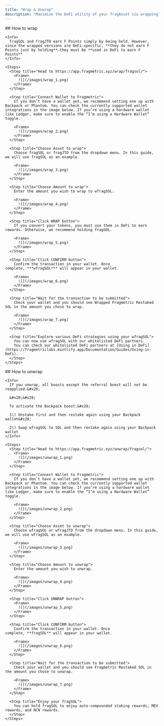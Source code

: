 ```yaml
---
title: "Wrap & Unwrap"
description: "Maximize the DeFi utility of your fragAsset via wrapping"
---
```


<Tabs>
  <Tab title="Wrap">
    ## How to wrap

    <Info>
      fragSOL and fragJTO earn F Points simply by being held. However, since the wrapped versions are DeFi-specific, **they do not earn F Points just by holding**—they must be **used in DeFi to earn F Points**
    </Info>

    <Steps>
      <Step title="Head to https://app.fragmetric.xyz/wrap/fragsol/">
        <Frame>
          ![](/images/wrap_1.png)
        </Frame>
      </Step>

      <Step title="Connect Wallet to Fragmetric">
        If you don’t have a wallet yet, we recommend setting one up with Backpack or Phantom. You can check the currently supported wallet integrations in the image below. If you’re using a hardware wallet like Ledger, make sure to enable the “I’m using a Hardware Wallet” toggle.

        <Frame>
          ![](/images/wrap_2.png)
        </Frame>
      </Step>

      <Step title="Choose Asset to wrap">
        Choose fragSOL or fragJTO from the dropdown menu. In this guide, we will use fragSOL as an example.

        <Frame>
          ![](/images/wrap_3.png)
        </Frame>
      </Step>

      <Step title="Choose Amount to wrap">
        Enter the amount you wish to wrap to wfragSOL.

        <Frame>
          ![](/images/wrap_4.png)
        </Frame>
      </Step>

      <Step title="Click WRAP button">
        If you convert your tokens, you must use them in DeFi to earn rewards. Otherwise, we recommend holding fragSOL.

        <Frame>
          ![](/images/wrap_5.png)
        </Frame>
      </Step>

      <Step title="Click CONFIRM button">
        Confirm the transaction in your wallet. Once complete, ***wfragSOL*** will appear in your wallet.

        <Frame>
          ![](/images/wrap_6.png)
        </Frame>
      </Step>

      <Step title="Wait for the transaction to be submitted">
        Check your wallet and you should see Wrapped Fragmetric Restaked SOL in the amount you chose to wrap.

        <Frame>
          ![](/images/wrap_7.png)
        </Frame>
      </Step>

      <Step title="Explore various DeFi strategies using your wfragSOL">
        You can now use wfragSOL with our whitelisted DeFi partners.
        You can check our whitelisted DeFi partners at [Using in DeFi](https://fragmetriclabs.mintlify.app/Documentation/Guides/Using-in-DeFi).
      </Step>
    </Steps>
  </Tab>

  <Tab title="Unwrap">
    ## How to unwrap

    <Info>
      If you unwrap, all boosts except the referral boost will not be reapplied.&#x20;

      &#x20;&#x20;

      To activate the Backpack boost:&#x20;

      1\) Unstake first and then restake again using your Backpack wallet&#x20;

      2\) Swap wfragSOL to SOL and then restake again using your Backpack wallet
    </Info>

    <Steps>
      <Step title="Head to https://app.fragmetric.xyz/unwrap/fragsol/">
        <Frame>
          ![](/images/unwrap_1.png)
        </Frame>
      </Step>

      <Step title="Connect Wallet to Fragmetric">
        If you don’t have a wallet yet, we recommend setting one up with Backpack or Phantom. You can check the currently supported wallet integrations in the image below. If you’re using a hardware wallet like Ledger, make sure to enable the “I’m using a Hardware Wallet” toggle.

        <Frame>
          ![](/images/unwrap_2.png)
        </Frame>
      </Step>

      <Step title="Choose Asset to unwrap">
        Choose wfragSOL or wfragJTO from the dropdown menu. In this guide, we will use wfragSOL as an example.

        <Frame>
          ![](/images/unwrap_3.png)
        </Frame>
      </Step>

      <Step title="Choose Amount to unwrap">
        Enter the amount you wish to unwrap.

        <Frame>
          ![](/images/unwrap_4.png)
        </Frame>
      </Step>

      <Step title="Click UNWRAP button">
        <Frame>
          ![](/images/unwrap_5.png)
        </Frame>
      </Step>

      <Step title="Click CONFIRM button">
        Confirm the transaction in your wallet. Once complete, **fragSOL** will appear in your wallet.

        <Frame>
          ![](/images/unwrap_6.png)
        </Frame>
      </Step>

      <Step title="Wait for the transaction to be submitted">
        Check your wallet and you should see Fragmetric Restaked SOL in the amount you chose to unwrap.

        <Frame>
          ![](/images/unwrap_7.png)
        </Frame>
      </Step>

      <Step title="Enjoy your fragSOL">
        You can hold fragSOL to enjoy auto-compounded staking rewards, MEV rewards, and NCN rewards.
      </Step>
    </Steps>
  </Tab>
</Tabs>